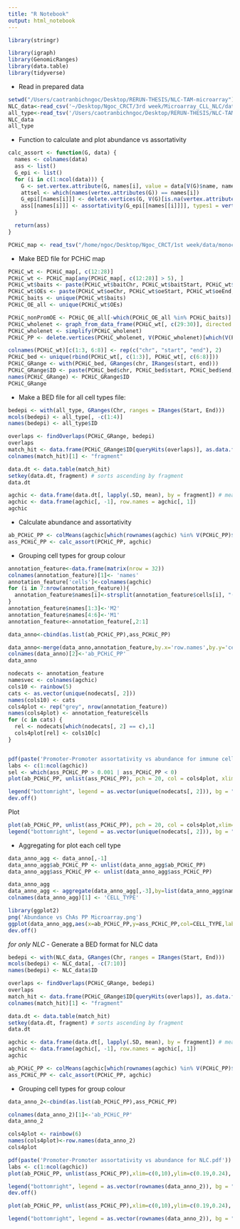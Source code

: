 ```yaml
---
title: "R Notebook"
output: html_notebook
---
```



```r
library(stringr)

library(igraph)
library(GenomicRanges)
library(data.table)
library(tidyverse)
```




- Read in prepared data
```r
setwd("/Users/caotranbichngoc/Desktop/RERUN-THESIS/NLC-TAM-microarray")
NLC_data<-read_csv('~/Desktop/Ngoc_CRCT/3rd week/Microarray_CLL_NLC/data_for_cal_assort/NLC annotation data.csv')
all_type<-read_tsv('/Users/caotranbichngoc/Desktop/RERUN-THESIS/NLC-TAM-microarray/hindiii_microarray_all_cells.tsv',col_types = cols(Chr = col_character()))
NLC_data
all_type
```

- Function to calculate and plot abundance vs assortativity
```r
calc_assort <- function(G, data) {
  names <- colnames(data)
  ass <- list()
  G_epi <- list()
  for (i in c(1:ncol(data))) {
    G <- set.vertex.attribute(G, names[i], value = data[V(G)$name, names[i]])
    attsel <- which(names(vertex.attributes(G)) == names[i])
    G_epi[[names[i]]] <- delete.vertices(G, V(G)[is.na(vertex.attributes(G)[[attsel]])])
    ass[[names[i]]] <- assortativity(G_epi[[names[[i]]]], types1 = vertex.attributes(G_epi[[names[i]]])[[attsel]], directed = F)
  }

  return(ass)
}
```



```r
PCHiC_map <- read_tsv("/home/ngoc/Desktop/Ngoc_CRCT/1st week/data/monocyte/PCHiCJavierreCell2016_merged_samples_12Apr2015_full.txt", skip = 5, col_types = cols(oeChr = col_character(), baitChr = col_character()))
```



- Make BED file for PCHiC map 
```r

PCHiC_wt <- PCHiC_map[, c(12:28)]
PCHiC_wt <- PCHiC_map[any(PCHiC_map[, c(12:28)] > 5), ]
PCHiC_wt$baits <- paste(PCHiC_wt$baitChr, PCHiC_wt$baitStart, PCHiC_wt$baitEnd, sep = "_")
PCHiC_wt$OEs <- paste(PCHiC_wt$oeChr, PCHiC_wt$oeStart, PCHiC_wt$oeEnd, sep = "_")
PCHiC_baits <- unique(PCHiC_wt$baits)
PCHiC_OE_all <- unique(PCHiC_wt$OEs)

PCHiC_nonPromOE <- PCHiC_OE_all[-which(PCHiC_OE_all %in% PCHiC_baits)]
PCHiC_wholenet <- graph_from_data_frame(PCHiC_wt[, c(29:30)], directed = FALSE)
PCHiC_wholenet <- simplify(PCHiC_wholenet)
PCHiC_PP <- delete.vertices(PCHiC_wholenet, V(PCHiC_wholenet)[which(V(PCHiC_wholenet)$name %in% PCHiC_nonPromOE)])

colnames(PCHiC_wt)[c(1:3, 6:8)] <- rep(c("chr", "start", "end"), 2)
PCHiC_bed <- unique(rbind(PCHiC_wt[, c(1:3)], PCHiC_wt[, c(6:8)]))
PCHiC_GRange <- with(PCHiC_bed, GRanges(chr, IRanges(start, end)))
PCHiC_GRange$ID <- paste(PCHiC_bed$chr, PCHiC_bed$start, PCHiC_bed$end, sep = "_")
names(PCHiC_GRange) <- PCHiC_GRange$ID
PCHiC_GRange
```





- Make a BED file for all cell types file:
```r
bedepi <- with(all_type, GRanges(Chr, ranges = IRanges(Start, End)))
mcols(bedepi) <- all_type[, -c(1:4)]
names(bedepi) <- all_type$ID
```


```r
overlaps <- findOverlaps(PCHiC_GRange, bedepi)
overlaps
match_hit <- data.frame(PCHiC_GRange$ID[queryHits(overlaps)], as.data.frame(mcols(bedepi)[subjectHits(overlaps), ]), stringsAsFactors = T)
colnames(match_hit)[1] <- "fragment"

data.dt <- data.table(match_hit)
setkey(data.dt, fragment) # sorts ascending by fragment
data.dt
```
```r
agchic <- data.frame(data.dt[, lapply(.SD, mean), by = fragment]) # mean of ChIP-seq features by fragment
agchic <- data.frame(agchic[, -1], row.names = agchic[, 1])
agchic
```



- Calculate abundance and assortativity
```r
ab_PCHiC_PP <- colMeans(agchic[which(rownames(agchic) %in% V(PCHiC_PP)$name), ])
ass_PCHiC_PP <- calc_assort(PCHiC_PP, agchic)

```


- Grouping cell types for group colour
```r
annotation_feature<-data.frame(matrix(nrow = 32))
colnames(annotation_feature)[1]<- 'names'
annotation_feature['cells']<-colnames(agchic)
for (i in 7:nrow(annotation_feature)){
  annotation_feature$names[i]<-strsplit(annotation_feature$cells[i], "(?=[A-Za-z])(?<=[0-9])|(?=[0-9])(?<=[A-Za-z])", perl=TRUE)[[1]][1]
}
annotation_feature$names[1:3]<-'M2'
annotation_feature$names[4:6]<-'M1'
annotation_feature<-annotation_feature[,2:1]
```

```r
data_anno<-cbind(as.list(ab_PCHiC_PP),ass_PCHiC_PP)

data_anno<-merge(data_anno,annotation_feature,by.x='row.names',by.y='cells')
colnames(data_anno)[2]<-'ab_PCHiC_PP'
data_anno

nodecats <- annotation_feature
namesvec <- colnames(agchic)
cols10 <- rainbow(5)
cats <- as.vector(unique(nodecats[, 2]))
names(cols10) <- cats
cols4plot <- rep("grey", nrow(annotation_feature))
names(cols4plot) <- annotation_feature$cells
for (c in cats) {
  rel <- nodecats[which(nodecats[, 2] == c),1]
  cols4plot[rel] <- cols10[c]
}



```
```r
pdf(paste('Promoter-Promoter assortativity vs abundance for immune cell types.pdf'))
labs <- c(1:ncol(agchic))
sel <- which(ass_PCHiC_PP > 0.001 | ass_PCHiC_PP < 0)
plot(ab_PCHiC_PP, unlist(ass_PCHiC_PP), pch = 20, col = cols4plot, xlim=c(3,8),main = "PCHi-C P-P network", xlab = "Abundance", ylab = "ChAs")

legend("bottomright", legend = as.vector(unique(nodecats[, 2])), bg = "white", pch = 20, col = cols10[as.vector(unique(nodecats[, 2]))], cex = 0.7)
dev.off()
```
Plot
```r
plot(ab_PCHiC_PP, unlist(ass_PCHiC_PP), pch = 20, col = cols4plot,xlim=c(3,8), main = "PCHi-C P-P network", xlab = "Abundance", ylab = "ChAs")
legend("bottomright", legend = as.vector(unique(nodecats[, 2])), bg = "white", pch = 20, col = cols10[as.vector(unique(nodecats[, 2]))], cex = 0.7)
```

- Aggregating for plot each cell type
```r
data_anno_agg <- data_anno[,-1]
data_anno_agg$ab_PCHiC_PP <- unlist(data_anno_agg$ab_PCHiC_PP)
data_anno_agg$ass_PCHiC_PP <- unlist(data_anno_agg$ass_PCHiC_PP)

data_anno_agg
data_anno_agg <- aggregate(data_anno_agg[,-3],by=list(data_anno_agg$names),mean)
colnames(data_anno_agg)[1] <- 'CELL_TYPE'
```

```r
library(ggplot2)
png('Abundance vs ChAs PP Microarray.png')
ggplot(data_anno_agg,aes(x=ab_PCHiC_PP,y=ass_PCHiC_PP,col=CELL_TYPE,label=CELL_TYPE)) + geom_point()  + labs(x='Abundance',y='ChAs for Promoter-Promoter') + ggtitle('Abundance vs ChAs PP Microarray')+  geom_text(size=2.6,hjust=-0.05,vjust=1)
dev.off()
```

*for only NLC*
- Generate a BED format for NLC data
```r

bedepi <- with(NLC_data, GRanges(Chr, ranges = IRanges(Start, End)))
mcols(bedepi) <- NLC_data[, -c(7:10)]
names(bedepi) <- NLC_data$ID

```



```r
overlaps <- findOverlaps(PCHiC_GRange, bedepi)
overlaps
match_hit <- data.frame(PCHiC_GRange$ID[queryHits(overlaps)], as.data.frame(mcols(bedepi)[subjectHits(overlaps), ]), stringsAsFactors = T)
colnames(match_hit)[1] <- "fragment"

data.dt <- data.table(match_hit)
setkey(data.dt, fragment) # sorts ascending by fragment
data.dt
```
```r
agchic <- data.frame(data.dt[, lapply(.SD, mean), by = fragment]) # mean of ChIP-seq features by fragment
agchic <- data.frame(agchic[, -1], row.names = agchic[, 1])
agchic
```
```r
ab_PCHiC_PP <- colMeans(agchic[which(rownames(agchic) %in% V(PCHiC_PP)$name), ])
ass_PCHiC_PP <- calc_assort(PCHiC_PP, agchic)
```
- Grouping cell types for group colour

```r
data_anno_2<-cbind(as.list(ab_PCHiC_PP),ass_PCHiC_PP)

colnames(data_anno_2)[1]<-'ab_PCHiC_PP'
data_anno_2

cols4plot <- rainbow(6)
names(cols4plot)<-row.names(data_anno_2)
cols4plot

```


```r
pdf(paste('Promoter-Promoter assortativity vs abundance for NLC.pdf'))
labs <- c(1:ncol(agchic))
plot(ab_PCHiC_PP, unlist(ass_PCHiC_PP),xlim=c(0,10),ylim=c(0.19,0.24), pch = 20, col = cols4plot, main = "PCHi-C P-P network", xlab = "Abundance", ylab = "ChAs")

legend("bottomright", legend = as.vector(rownames(data_anno_2)), bg = "white", pch = 20, col = cols4plot[names(cols4plot)], cex = 0.5)
dev.off()
```

```r
plot(ab_PCHiC_PP, unlist(ass_PCHiC_PP),xlim=c(0,10),ylim=c(0.19,0.24), pch = 20, col = cols4plot, main = "PCHi-C P-P network", xlab = "Abundance", ylab = "ChAs")

legend("bottomright", legend = as.vector(rownames(data_anno_2)), bg = "white", pch = 20, col = cols4plot[names(cols4plot)], cex = 0.5)

```


